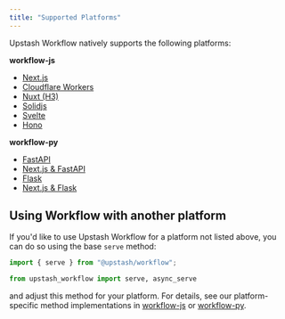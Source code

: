 ```yaml
---
title: "Supported Platforms"
---
```


Upstash Workflow natively supports the following platforms:

**workflow-js**

- [Next.js](/workflow/quickstarts/vercel-nextjs)
- [Cloudflare Workers](/workflow/quickstarts/cloudflare-workers)
- [Nuxt (H3)](/workflow/quickstarts/nuxt)
- [Solidjs](/workflow/quickstarts/solidjs)
- [Svelte](/workflow/quickstarts/svelte)
- [Hono](/workflow/quickstarts/hono)

**workflow-py**

- [FastAPI](/workflow/quickstarts/fastapi)
- [Next.js & FastAPI](/workflow/quickstarts/nextjs-fastapi)
- [Flask](/workflow/quickstarts/flask)
- [Next.js & Flask](/workflow/quickstarts/nextjs-flask)

## Using Workflow with another platform

If you'd like to use Upstash Workflow for a platform not listed above, you can do so using the base `serve` method:

<CodeGroup>

```javascript TypeScript
import { serve } from "@upstash/workflow";
```

```python Python
from upstash_workflow import serve, async_serve
```

</CodeGroup>

and adjust this method for your platform. For details, see our platform-specific method implementations in [workflow-js](https://github.com/upstash/workflow-js/tree/main/platforms) or [workflow-py](https://github.com/upstash/workflow-py/tree/master/upstash_workflow).
